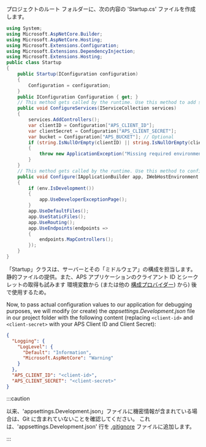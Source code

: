 プロジェクトのルート フォルダーに、次の内容の 'Startup.cs' ファイルを作成します。

```csharp title="Startup.cs"
using System;
using Microsoft.AspNetCore.Builder;
using Microsoft.AspNetCore.Hosting;
using Microsoft.Extensions.Configuration;
using Microsoft.Extensions.DependencyInjection;
using Microsoft.Extensions.Hosting;
public class Startup
{
    public Startup(IConfiguration configuration)
    {
        Configuration = configuration;
    }
    public IConfiguration Configuration { get; }
    // This method gets called by the runtime. Use this method to add services to the container.
    public void ConfigureServices(IServiceCollection services)
    {
        services.AddControllers();
        var clientID = Configuration["APS_CLIENT_ID"];
        var clientSecret = Configuration["APS_CLIENT_SECRET"];
        var bucket = Configuration["APS_BUCKET"]; // Optional
        if (string.IsNullOrEmpty(clientID) || string.IsNullOrEmpty(clientSecret))
        {
            throw new ApplicationException("Missing required environment variables APS_CLIENT_ID or APS_CLIENT_SECRET.");
        }
    }
    // This method gets called by the runtime. Use this method to configure the HTTP request pipeline.
    public void Configure(IApplicationBuilder app, IWebHostEnvironment env)
    {
        if (env.IsDevelopment())
        {
            app.UseDeveloperExceptionPage();
        }
        app.UseDefaultFiles();
        app.UseStaticFiles();
        app.UseRouting();
        app.UseEndpoints(endpoints =>
        {
            endpoints.MapControllers();
        });
    }
}
```

「Startup」クラスは、サーバーとその「ミドルウェア」の構成を担当します。
静的ファイルの提供。また、APS アプリケーションのクライアント ID とシークレットの取得も試みます
環境変数から (または他の [構成プロバイダー](https://docs.microsoft.com/en-us/aspnet/core/fundamentals/configuration/?view=aspnetcore-6.0#configuration-providers)) から)
後で使用するため。

Now, to pass actual configuration values to our application for debugging purposes,
we will modify (or create) the _appsettings.Development.json_ file in our project folder
with the following content (replacing `<client-id>` and `<client-secret>` with your
APS Client ID and Client Secret):

```json
{
  "Logging": {
    "LogLevel": {
      "Default": "Information",
      "Microsoft.AspNetCore": "Warning"
    }
  },
  "APS_CLIENT_ID": "<client-id>",
  "APS_CLIENT_SECRET": "<client-secret>"
}
```



:::caution

以来、'appsettings.Development.json」ファイルに機密情報が含まれている場合は、Git に含まれていないことを確認してください。
これは、'appsettings.Development.json' 行を [.gitignore](https://git-scm.com/docs/gitignore) ファイルに追加します。


:::

